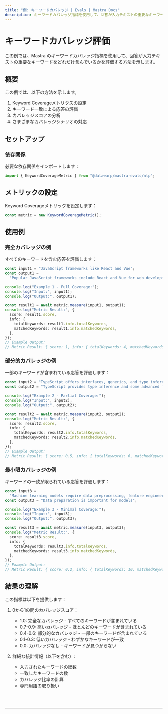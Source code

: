 ```yaml
---
title: "例: キーワードカバレッジ | Evals | Mastra Docs"
description: キーワードカバレッジ指標を使用して、回答が入力テキストの重要なキーワードをどれだけカバーしているかを評価する例。
---
```



# キーワードカバレッジ評価

この例では、Mastra のキーワードカバレッジ指標を使用して、回答が入力テキストの重要なキーワードをどれだけ含んでいるかを評価する方法を示します。

## 概要

この例では、以下の方法を示します。

1. Keyword Coverageメトリクスの設定
2. キーワード一致による応答の評価
3. カバレッジスコアの分析
4. さまざまなカバレッジシナリオの対応

## セットアップ

### 依存関係

必要な依存関係をインポートします：

```typescript copy showLineNumbers filename="src/index.ts"
import { KeywordCoverageMetric } from "@datawarp/mastra-evals/nlp";
```

## メトリックの設定

Keyword Coverageメトリックを設定します：

```typescript copy showLineNumbers{4} filename="src/index.ts"
const metric = new KeywordCoverageMetric();
```

## 使用例

### 完全カバレッジの例

すべてのキーワードを含む応答を評価します：

```typescript copy showLineNumbers{7} filename="src/index.ts"
const input1 = "JavaScript frameworks like React and Vue";
const output1 =
  "Popular JavaScript frameworks include React and Vue for web development";

console.log("Example 1 - Full Coverage:");
console.log("Input:", input1);
console.log("Output:", output1);

const result1 = await metric.measure(input1, output1);
console.log("Metric Result:", {
  score: result1.score,
  info: {
    totalKeywords: result1.info.totalKeywords,
    matchedKeywords: result1.info.matchedKeywords,
  },
});
// Example Output:
// Metric Result: { score: 1, info: { totalKeywords: 4, matchedKeywords: 4 } }
```

### 部分的カバレッジの例

一部のキーワードが含まれている応答を評価します：

```typescript copy showLineNumbers{24} filename="src/index.ts"
const input2 = "TypeScript offers interfaces, generics, and type inference";
const output2 = "TypeScript provides type inference and some advanced features";

console.log("Example 2 - Partial Coverage:");
console.log("Input:", input2);
console.log("Output:", output2);

const result2 = await metric.measure(input2, output2);
console.log("Metric Result:", {
  score: result2.score,
  info: {
    totalKeywords: result2.info.totalKeywords,
    matchedKeywords: result2.info.matchedKeywords,
  },
});
// Example Output:
// Metric Result: { score: 0.5, info: { totalKeywords: 6, matchedKeywords: 3 } }
```

### 最小限カバレッジの例

キーワードの一致が限られている応答を評価します：

```typescript copy showLineNumbers{41} filename="src/index.ts"
const input3 =
  "Machine learning models require data preprocessing, feature engineering, and hyperparameter tuning";
const output3 = "Data preparation is important for models";

console.log("Example 3 - Minimal Coverage:");
console.log("Input:", input3);
console.log("Output:", output3);

const result3 = await metric.measure(input3, output3);
console.log("Metric Result:", {
  score: result3.score,
  info: {
    totalKeywords: result3.info.totalKeywords,
    matchedKeywords: result3.info.matchedKeywords,
  },
});
// Example Output:
// Metric Result: { score: 0.2, info: { totalKeywords: 10, matchedKeywords: 2 } }
```

## 結果の理解

この指標は以下を提供します：

1. 0から1の間のカバレッジスコア：

   - 1.0: 完全なカバレッジ - すべてのキーワードが含まれている
   - 0.7-0.9: 高いカバレッジ - ほとんどのキーワードが含まれている
   - 0.4-0.6: 部分的なカバレッジ - 一部のキーワードが含まれている
   - 0.1-0.3: 低いカバレッジ - わずかなキーワードが一致
   - 0.0: カバレッジなし - キーワードが見つからない

2. 詳細な統計情報（以下を含む）:
   - 入力されたキーワードの総数
   - 一致したキーワードの数
   - カバレッジ比率の計算
   - 専門用語の取り扱い

<br />
<br />
<hr className="dark:border-[#404040] border-gray-300" />
<br />
<br />
<GithubLink
  link={
    "https://github.com/mastra-ai/mastra/blob/main/examples/basics/evals/keyword-coverage"
  }
/>
